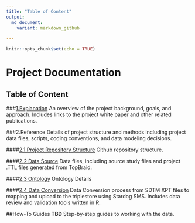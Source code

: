 ```yaml
---
title: "Table of Content"
output:
  md_document:
    variant: markdown_github

---
```


```r
knitr::opts_chunk$set(echo = TRUE)
```

# Project Documentation 
## Table of Content

###[1.Explanation](Explanation.md)
An overview of the project background, goals, and approach. Includes links to the project white paper and other related publications. 

###2.Reference
Details of project structure and methods including project data files, scripts, coding conventions, and data modeling decisions.

####[2.1 Project Repository Structure](Repository-Ref.md)
Github repository structure.

####[2.2 Data Source](DataSource-Ref.md)
Data files, including source study files and project .TTL files generated from TopBraid.

####[2.3 Ontology](Ontology-Ref.md)
Ontology Details

####[2.4 Data Conversion](DataConv-Ref.md)
Data Conversion process from SDTM XPT files to mapping and upload to the triplestore using Stardog SMS. Includes data review and validation tools written in R.


##How-To Guides  **TBD**
Step-by-step guides to working with the data.  




 